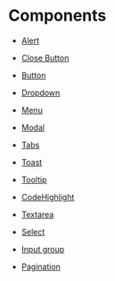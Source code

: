 
<Meta title="Docs/Components" />

# Components

- [Alert](?path=/docs/ui-bootstrap-alert--primary&args=#alerts)

- [Close Button](?path=/docs/ui-bootstrap-closebutton--default&args=#close-button)

- [Button](?path=/docs/ui-bootstrap-button--primary&args=#buttons)

- [Dropdown](?path=/docs/ui-bootstrap-dropdown--primary&args=#dropdowns)

- [Menu](?path=/docs/ui-bootstrap-menu--normal&args=#menu)

- [Modal](?path=/docs/ui-bootstrap-modal--normal&args=#modals)

- [Tabs](?path=/docs/ui-bootstrap-tabs--default&args=#tabs)

- [Toast](?path=/docs/ui-bootstrap-toast--normal&args=#toasts)

- [Tooltip](?path=/docs/ui-bootstrap-tooltip--top&args=#tooltip)

- [CodeHighlight](?path=/docs/ui-bootstrap-codehighlight--default&args=#codehighlight)

- [Textarea](?path=/docs/ui-bootstrap-textarea--small&args=#textareas)

- [Select](?path=/docs/ui-bootstrap-select--default&args=#select)

- [Input group](?path=/docs/ui-bootstrap-inputgroup--small&args=#inputgroups)

- [Pagination](?path=/docs/ui-bootstrap-pagination--default&args=#pagination)